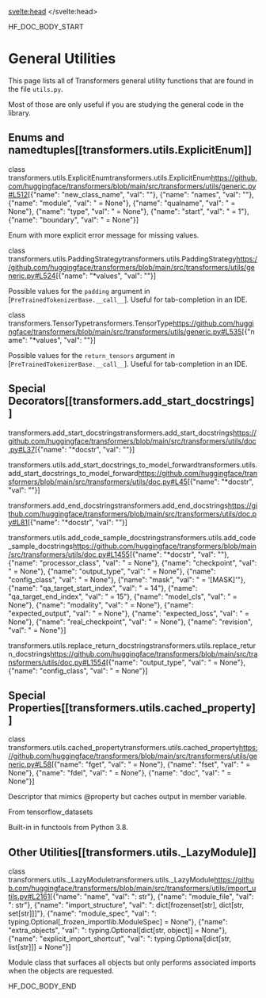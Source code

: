 <script lang="ts">
let fw: "pt" | "tf" = "pt";
onMount(() => {
    const urlParams = new URLSearchParams(window.location.search);
    fw = urlParams.get("fw") || "pt";
});
</script>
<svelte:head>
  <meta name="hf:doc:metadata" content={metadata} >
</svelte:head>

<!--HF DOCBUILD BODY START-->

HF_DOC_BODY_START

<!--Copyright 2021 The HuggingFace Team. All rights reserved.

Licensed under the Apache License, Version 2.0 (the "License"); you may not use this file except in compliance with
the License. You may obtain a copy of the License at

http://www.apache.org/licenses/LICENSE-2.0

Unless required by applicable law or agreed to in writing, software distributed under the License is distributed on
an "AS IS" BASIS, WITHOUT WARRANTIES OR CONDITIONS OF ANY KIND, either express or implied. See the License for the
specific language governing permissions and limitations under the License.

⚠️ Note that this file is in Markdown but contain specific syntax for our doc-builder (similar to MDX) that may not be
rendered properly in your Markdown viewer.

-->

# General Utilities

This page lists all of Transformers general utility functions that are found in the file `utils.py`.

Most of those are only useful if you are studying the general code in the library.


## Enums and namedtuples[[transformers.utils.ExplicitEnum]]

<div class="docstring border-l-2 border-t-2 pl-4 pt-3.5 border-gray-100 rounded-tl-xl mb-6 mt-8">


<docstring><name>class transformers.utils.ExplicitEnum</name><anchor>transformers.utils.ExplicitEnum</anchor><source>https://github.com/huggingface/transformers/blob/main/src/transformers/utils/generic.py#L512</source><parameters>[{"name": "new_class_name", "val": ""}, {"name": "names", "val": ""}, {"name": "module", "val": " = None"}, {"name": "qualname", "val": " = None"}, {"name": "type", "val": " = None"}, {"name": "start", "val": " = 1"}, {"name": "boundary", "val": " = None"}]</parameters></docstring>

Enum with more explicit error message for missing values.


</div>

<div class="docstring border-l-2 border-t-2 pl-4 pt-3.5 border-gray-100 rounded-tl-xl mb-6 mt-8">


<docstring><name>class transformers.utils.PaddingStrategy</name><anchor>transformers.utils.PaddingStrategy</anchor><source>https://github.com/huggingface/transformers/blob/main/src/transformers/utils/generic.py#L524</source><parameters>[{"name": "*values", "val": ""}]</parameters></docstring>

Possible values for the `padding` argument in [`PreTrainedTokenizerBase.__call__`]. Useful for tab-completion in an
IDE.


</div>

<div class="docstring border-l-2 border-t-2 pl-4 pt-3.5 border-gray-100 rounded-tl-xl mb-6 mt-8">


<docstring><name>class transformers.TensorType</name><anchor>transformers.TensorType</anchor><source>https://github.com/huggingface/transformers/blob/main/src/transformers/utils/generic.py#L535</source><parameters>[{"name": "*values", "val": ""}]</parameters></docstring>

Possible values for the `return_tensors` argument in [`PreTrainedTokenizerBase.__call__`]. Useful for
tab-completion in an IDE.


</div>

## Special Decorators[[transformers.add_start_docstrings]]

<div class="docstring border-l-2 border-t-2 pl-4 pt-3.5 border-gray-100 rounded-tl-xl mb-6 mt-8">


<docstring><name>transformers.add_start_docstrings</name><anchor>transformers.add_start_docstrings</anchor><source>https://github.com/huggingface/transformers/blob/main/src/transformers/utils/doc.py#L37</source><parameters>[{"name": "*docstr", "val": ""}]</parameters></docstring>


</div>

<div class="docstring border-l-2 border-t-2 pl-4 pt-3.5 border-gray-100 rounded-tl-xl mb-6 mt-8">


<docstring><name>transformers.utils.add_start_docstrings_to_model_forward</name><anchor>transformers.utils.add_start_docstrings_to_model_forward</anchor><source>https://github.com/huggingface/transformers/blob/main/src/transformers/utils/doc.py#L45</source><parameters>[{"name": "*docstr", "val": ""}]</parameters></docstring>


</div>

<div class="docstring border-l-2 border-t-2 pl-4 pt-3.5 border-gray-100 rounded-tl-xl mb-6 mt-8">


<docstring><name>transformers.add_end_docstrings</name><anchor>transformers.add_end_docstrings</anchor><source>https://github.com/huggingface/transformers/blob/main/src/transformers/utils/doc.py#L81</source><parameters>[{"name": "*docstr", "val": ""}]</parameters></docstring>


</div>

<div class="docstring border-l-2 border-t-2 pl-4 pt-3.5 border-gray-100 rounded-tl-xl mb-6 mt-8">


<docstring><name>transformers.utils.add_code_sample_docstrings</name><anchor>transformers.utils.add_code_sample_docstrings</anchor><source>https://github.com/huggingface/transformers/blob/main/src/transformers/utils/doc.py#L1455</source><parameters>[{"name": "*docstr", "val": ""}, {"name": "processor_class", "val": " = None"}, {"name": "checkpoint", "val": " = None"}, {"name": "output_type", "val": " = None"}, {"name": "config_class", "val": " = None"}, {"name": "mask", "val": " = '[MASK]'"}, {"name": "qa_target_start_index", "val": " = 14"}, {"name": "qa_target_end_index", "val": " = 15"}, {"name": "model_cls", "val": " = None"}, {"name": "modality", "val": " = None"}, {"name": "expected_output", "val": " = None"}, {"name": "expected_loss", "val": " = None"}, {"name": "real_checkpoint", "val": " = None"}, {"name": "revision", "val": " = None"}]</parameters></docstring>


</div>

<div class="docstring border-l-2 border-t-2 pl-4 pt-3.5 border-gray-100 rounded-tl-xl mb-6 mt-8">


<docstring><name>transformers.utils.replace_return_docstrings</name><anchor>transformers.utils.replace_return_docstrings</anchor><source>https://github.com/huggingface/transformers/blob/main/src/transformers/utils/doc.py#L1554</source><parameters>[{"name": "output_type", "val": " = None"}, {"name": "config_class", "val": " = None"}]</parameters></docstring>


</div>

## Special Properties[[transformers.utils.cached_property]]

<div class="docstring border-l-2 border-t-2 pl-4 pt-3.5 border-gray-100 rounded-tl-xl mb-6 mt-8">


<docstring><name>class transformers.utils.cached_property</name><anchor>transformers.utils.cached_property</anchor><source>https://github.com/huggingface/transformers/blob/main/src/transformers/utils/generic.py#L58</source><parameters>[{"name": "fget", "val": " = None"}, {"name": "fset", "val": " = None"}, {"name": "fdel", "val": " = None"}, {"name": "doc", "val": " = None"}]</parameters></docstring>

Descriptor that mimics @property but caches output in member variable.

From tensorflow_datasets

Built-in in functools from Python 3.8.


</div>

## Other Utilities[[transformers.utils._LazyModule]]

<div class="docstring border-l-2 border-t-2 pl-4 pt-3.5 border-gray-100 rounded-tl-xl mb-6 mt-8">


<docstring><name>class transformers.utils._LazyModule</name><anchor>transformers.utils._LazyModule</anchor><source>https://github.com/huggingface/transformers/blob/main/src/transformers/utils/import_utils.py#L2161</source><parameters>[{"name": "name", "val": ": str"}, {"name": "module_file", "val": ": str"}, {"name": "import_structure", "val": ": dict[frozenset[str], dict[str, set[str]]]"}, {"name": "module_spec", "val": ": typing.Optional[_frozen_importlib.ModuleSpec] = None"}, {"name": "extra_objects", "val": ": typing.Optional[dict[str, object]] = None"}, {"name": "explicit_import_shortcut", "val": ": typing.Optional[dict[str, list[str]]] = None"}]</parameters></docstring>

Module class that surfaces all objects but only performs associated imports when the objects are requested.


</div>

<!--HF DOCBUILD BODY END-->

HF_DOC_BODY_END


